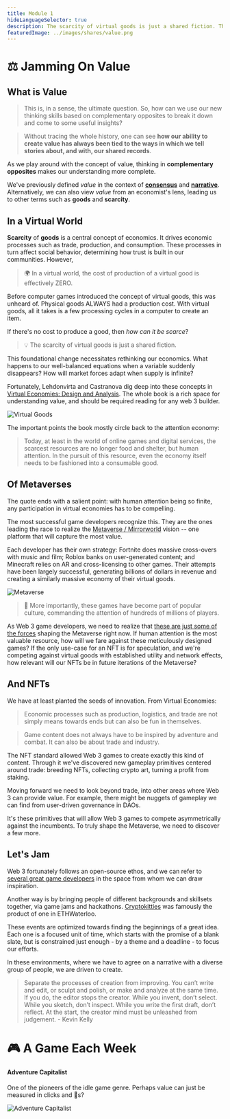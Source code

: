 ```yaml
---
title: Module 1
hideLanguageSelector: true
description: The scarcity of virtual goods is just a shared fiction. This foundational change necessitates rethinking our economics. What happens to our well-balanced equations when a variable suddenly disappears? How will market forces adapt when supply is infinite?
featuredImage: ../images/shares/value.png
---
```


# ⚖ Jamming On Value

## What is Value

> This is, in a sense, the ultimate question. So, how can we use our new thinking skills based on complementary opposites to break it down and come to some useful insights?

> Without tracing the whole history, one can see **how our ability to create value has always been tied to the ways in which we tell stories about, and with, our shared records**. 

As we play around with the concept of value, thinking in **complementary opposites** makes our understanding more complete. 

We've previously defined *value* in the context of [**consensus**](/learn/module-1/value/#consensus) and [**narrative**](/learn/module-1/value/#narrative). Alternatively, we can also view *value* from an economist's lens, leading us to other terms such as **goods** and **scarcity**.

## In a Virtual World

**Scarcity** of **goods** is a central concept of economics. It drives economic processes such as trade, production, and consumption. These processes in turn affect social behavior, determining how trust is built in our communities. However,

> 🌍 In a virtual world, the cost of production of a virtual good is effectively ZERO.

Before computer games introduced the concept of virtual goods, this was unheard of. Physical goods ALWAYS had a production cost. With virtual goods, all it takes is a few processing cycles in a computer to create an item.

If there's no cost to produce a good, then *how can it be scarce*?

> 💡 The scarcity of virtual goods is just a shared fiction.

This foundational change necessitates rethinking our economics. What happens to our well-balanced equations when a variable suddenly disappears? How will market forces adapt when supply is infinite?

Fortunately, Lehdonvirta and Castranova dig deep into these concepts in [Virtual Economies: Design and Analysis](/track-gaming/module-0/curated#virtual-economies-design-and-analysis). The whole book is a rich space for understanding value, and should be required reading for any web 3 builder. 

![Virtual Goods](/images/gaming-img/virtualgoods.png)

The important points the book mostly circle back to the attention economy:

> Today, at least in the world of online games and digital services, the scarcest resources are no longer food and shelter, but human attention. In the pursuit of this resource, even the economy itself needs to be fashioned into a consumable good.

## Of Metaverses

The quote ends with a salient point: with human attention being so finite, any participation in virtual economies has to be compelling.

The most successful game developers recognize this. They are the ones leading the race to realize the [Metaverse / Mirrorworld](/track-gaming/module-1/crafted/#of-mirrorworlds-and-metaverses) vision -- one platform that will capture the most value. 

Each developer has their own strategy: Fortnite does massive cross-overs with music and film; Roblox banks on user-generated content; and Minecraft relies on AR and cross-licensing to other games. Their attempts have been largely successful, generating billions of dollars in revenue and creating a similarly massive economy of their virtual goods.

![Metaverse](/images/gaming-img/metaverse.png)

> 👀 More importantly, these games have become part of popular culture, commanding the attention of hundreds of millions of players.

As Web 3 game developers, we need to realize that [these are just some of the forces](/track-gaming/module-1/crafted/#industry-references) shaping the Metaverse right now. If human attention is the most valuable resource, how will we fare against these meticulously designed games? If the only use-case for an NFT is for speculation, and we're competing against virtual goods with established utility and network effects, how relevant will our NFTs be in future iterations of the Metaverse?

## And NFTs

We have at least planted the seeds of innovation. From Virtual Economies:

> Economic processes such as production, logistics, and trade are not simply means towards ends but can also be fun in themselves.

> Game content does not always have to be inspired by adventure and combat. It can also be about trade and industry.

The NFT standard allowed Web 3 games to create exactly this kind of content. Through it we've discovered new gameplay primitives centered around trade: breeding NFTs, collecting crypto art, turning a profit from staking. 

Moving forward we need to look beyond trade, into other areas where Web 3 can provide value. For example, there might be nuggets of gameplay we can find from user-driven governance in DAOs.

It's these primitives that will allow Web 3 games to compete asymmetrically against the incumbents. To truly shape the Metaverse, we need to discover a few more. 

## Let's Jam

Web 3 fortunately follows an open-source ethos, and we can refer to [several great game developers](/track-gaming/module-1/curated/#web-3-game-developers-to-follow) in the space from whom we can draw inspiration.

Another way is by bringing people of different backgrounds and skillsets together, via game jams and hackathons. [Cryptokitties](/track-gaming/module-1/curated/#cryptokitties-origin-story) was famously the product of one in ETHWaterloo.

These events are optimized towards finding the beginnings of a great idea. Each one is a focused unit of time, which starts with the promise of a blank slate, but is constrained just enough - by a theme and a deadline - to focus our efforts.

In these environments, where we have to agree on a narrative with a diverse group of people, we are driven to create.

> Separate the processes of creation from improving. You can’t write and edit, or sculpt and polish, or make and analyze at the same time. If you do, the editor stops the creator. While you invent, don’t select. While you sketch, don’t inspect. While you write the first draft, don’t reflect. At the start, the creator mind must be unleashed from judgement. - <Link to="https://kk.org/thetechnium/68-bits-of-unsolicited-advice/">Kevin Kelly</Link>

# 🎮 A Game Each Week

<List>

<Link to="https://en.gameslol.net/adventure-capitalist-1086.html">

#### Adventure Capitalist

One of the pioneers of the idle game genre. Perhaps value can just be measured in clicks and 🍋s?

<Image src="/images/gaming-img/adcap.png" alt="Adventure Capitalist" />

</Link>

</List>